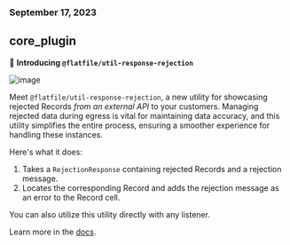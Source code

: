 ### September 17, 2023

## core_plugin

🚀 **Introducing `@flatfile/util-response-rejection`**

![image](../../../changelog/images/outcome_modal.png)

Meet `@flatfile/util-response-rejection`, a new utility for showcasing rejected Records _from an external API_ to your customers. Managing rejected data during egress is vital for maintaining data accuracy, and this utility simplifies the entire process, ensuring a smoother experience for handling these instances.

Here's what it does:

1. Takes a `RejectionResponse` containing rejected Records and a rejection message.
2. Locates the corresponding Record and adds the rejection message as an error to the Record cell.

You can also utilize this utility directly with any listener.

Learn more in the [docs](../../../plugins-docs/utils/response-rejection).
